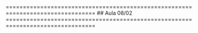 ================================================================================
## Aula 08/02
================================================================================

